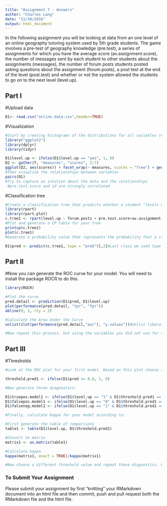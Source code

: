 ```yaml
---
title: "Assignment 7 - Answers"
author: "Charles Lang"
date: "11/30/2016"
output: html_document
---
```


In the following assignment you will be looking at data from an one level of an online geography tutoring system used by 5th grade students. The game involves a pre-test of geography knowledge (pre.test), a series of assignments for which you have the average score (av.assignment.score),  the number of messages sent by each student to other students about the assignments (messages), the number of forum posts students posted asking questions about the assignment (forum.posts), a post test at the end of the level (post.test) and whether or not the system allowed the students to go on to the next level (level.up).  

## Part I

#Upload data
```r
D1<- read.csv("online.data.csv",header=TRUE)
```

#Visualization 
```r
#Start by creating histograms of the distributions for all variables (#HINT: look up "facet" in the ggplot documentation)
library("ggplot2")
library(dplyr)
library(tidyr)

D1$level.up <- ifelse(D1$level.up == "yes", 1, 0)
D2 <- gather(T, "measures", "scores", 2:7)
ggplot(D2, aes(scores)) + facet_wrap(~ measures, scales = "free") + geom_histogram()
#Then visualize the relationships between variables
pairs(D1)
#Try to capture an intution about the data and the relationships
 #pre.test.score and id are strongly correlated

```
#Classification tree
```r
#Create a classification tree that predicts whether a student "levels up" in the online course using three variables of your choice (As we did last time, set all controls to their minimums)
library(rpart)
library(rpart.plot)
c.tree1 <- rpart(level.up ~ forum.posts + pre.test.score+av.assignment.score, method = "class", data = D1, control=rpart.control(minsplit=1, minbucket=1, cp=0.001))
#Plot and generate a CP table for your tree 
printcp(c.tree1)
plot(c.tree1)
#Generate a probability value that represents the probability that a student levels up based your classification tree 

D1$pred <- predict(c.tree1, type = "prob")[,2]#Last class we used type = "class" which predicted the classification for us, this time we are using type = "prob" to see the probability that our classififcation is based on.
```
## Part II
#Now you can generate the ROC curve for your model. You will need to install the package ROCR to do this.
```r
library(ROCR)

#Plot the curve
pred.detail <- prediction(D1$pred, D1$level.up) 
plot(performance(pred.detail, "tpr", "fpr"))
abline(0, 1, lty = 2)

#Calculate the Area Under the Curve
unlist(slot(performance(pred.detail,"auc"), "y.values"))#Unlist liberates the AUC value from the "performance" object created by ROCR

#Now repeat this process, but using the variables you did not use for the previous model and compare the plots & results of your two models. Which one do you think was the better model? Why?
```
## Part III
#Thresholds
```r
#Look at the ROC plot for your first model. Based on this plot choose a probability threshold that balances capturing the most correct predictions against false positives. Then generate a new variable in your data set that classifies each student according to your chosen threshold.

threshold.pred1 <- ifelse(D1$pred >= 0.8, 1, 0)

#Now generate three diagnostics:

D1$truepos.model1 <- ifelse(D1$level.up == "1" & D1$threshold.pred1 == "1", 1, 0)
D1$falsepos.model1 <- ifelse(D1$level.up == "0" & D1$threshold.pred1 == "1", 1,0)
D1$falseneg.model1 <- ifelse(D1$level.up == "1" & D1$threshold.pred1 == "0", 1,0)

#Finally, calculate Kappa for your model according to:

#First generate the table of comparisons
table1 <- table(D1$level.up, D1$threshold.pred1)

#Convert to matrix
matrix1 <- as.matrix(table1)

#Calculate kappa
kappa(matrix1, exact = TRUE)/kappa(matrix1)

#Now choose a different threshold value and repeat these diagnostics. What conclusions can you draw about your two thresholds?

```

### To Submit Your Assignment

Please submit your assignment by first "knitting" your RMarkdown document into an html file and then commit, push and pull request both the RMarkdown file and the html file.
